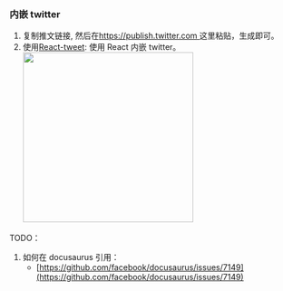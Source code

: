 ### 内嵌 twitter

1. 复制推文链接, 然后在[https://publish.twitter.com ](https://publish.twitter.com/#) 这里粘贴，生成即可。
2. 使用[React-tweet](https://github.com/vercel-labs/react-tweet): 使用 React 内嵌 twitter。<Badge github="https://github.com/vercel-labs/react-tweet" npm="react-tweet" />
   <Image
     width="300px"
     src="https://raw.githubusercontent.com/smile618/imgs/main/static202305161017469.png"
   />

TODO：

1. 如何在 docusaurus 引用：
   - [https://github.com/facebook/docusaurus/issues/7149](https://github.com/facebook/docusaurus/issues/7149)
